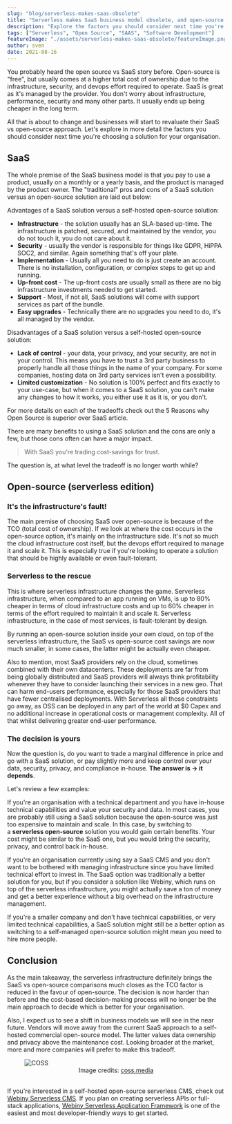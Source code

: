 ```yaml
---
slug: "blog/serverless-makes-saas-obsolete"
title: "Serverless makes SaaS business model obsolete, and open-source is the new king"
description: "Explore the factors you should consider next time you're choosing a solution for your organisation."
tags: ["Serverless", "Open Source", "SAAS", "Software Development"]
featureImage: "./assets/serverless-makes-saas-obsolete/featureImage.png"
author: sven
date: 2021-08-16
---
```


You probably heard the open source vs SaaS story before. Open-source is "free", but usually comes at a higher total cost of ownership due to the infrastructure, security, and devops effort required to operate. SaaS is great as it's managed by the provider. You don't worry about infrastructure, performance, security and many other parts. It usually ends up being cheaper in the long term.

All that is about to change and businesses will start to revaluate their SaaS vs open-source approach. Let's explore in more detail the factors you should consider next time you're choosing a solution for your organisation.
## SaaS

The whole premise of the SaaS business model is that you pay to use a product, usually on a monthly or a yearly basis, and the product is managed by the product owner. The "traditional" pros and cons of a SaaS solution versus an open-source solution are laid out below:

Advantages of a SaaS solution versus a self-hosted open-source solution:

- **Infrastructure** - the solution usually has an SLA-based up-time. The infrastructure is patched, secured, and maintained by the vendor, you do not touch it, you do not care about it.
- **Security** - usually the vendor is responsible for things like GDPR, HiPPA SOC2, and similar. Again something that's off your plate.
- **Implementation** - Usually all you need to do is just create an account. There is no installation, configuration, or complex steps to get up and running.
- **Up-front cost** - The up-front costs are usually small as there are no big infrastructure investments needed to get started.
- **Support** - Most, if not all, SaaS solutions will come with support services as part of the bundle.
- **Easy upgrades** - Technically there are no upgrades you need to do, it's all managed by the vendor.

Disadvantages of a SaaS solution versus a self-hosted open-source solution:

- **Lack of control** - your data, your privacy, and your security, are not in your control. This means you have to trust a 3rd party business to properly handle all those things in the name of your company. For some companies, hosting data on 3rd party services isn't even a possibility.
- **Limited customization** - No solution is 100% perfect and fits exactly to your use-case, but when it comes to a SaaS solution, you can't make any changes to how it works, you either use it as it is, or you don't.

For more details on each of the tradeoffs check out the <ExternalLink href="https://www.webiny.com/blog/5-reasons-why-open-source-is-superior-over-saas?utm_source=Webiny-blog&utm_medium=blog-post&utm_campaign=Regular-content&utm_content=serverless-makes-saas-obsolete&utm_term=W00707">5 Reasons why Open Source is superior over SaaS</ExternalLink> article.

There are many benefits to using a SaaS solution and the cons are only a few, but those cons often can have a major impact.
> With SaaS you're trading cost-savings for trust.

The question is, at what level the tradeoff is no longer worth while?

## Open-source (serverless edition)

### It's the infrastructure's fault!

The main premise of choosing SaaS over open-source is because of the TCO (total cost of ownership). If we look at where the cost occurs in the open-source option, it's mainly on the infrastructure side. It's not so much the cloud infrastructure cost itself, but the devops effort required to manage it and scale it. This is especially true if you're looking to operate a solution that should be highly available or even fault-tolerant.

### Serverless to the rescue

This is where serverless infrastructure changes the game. Serverless infrastructure, when compared to an app running on VMs, is up to 80% cheaper in terms of cloud infrastructure costs and up to 60% cheaper in terms of the effort required to maintain it and scale it. Serverless infrastructure, in the case of most services, is fault-tolerant by design.

By running an open-source solution inside your own cloud, on top of the serverless infrastructure, the SaaS vs open-source cost savings are now much smaller, in some cases, the latter might be actually even cheaper. 

Also to mention, most SaaS providers rely on the cloud, sometimes combined with their own datacenters. These deployments are far from being globally distributed and SaaS providers will always think profitability whenever they have to consider launching their services in a new geo. That can harm end-users performance, especially for those SaaS providers that have fewer centralised deployments. With Serverless all those constraints go away, as OSS can be deployed in any part of the world at $0 Capex and no additional increase in operational costs or management complexity. All of that whilst delivering greater end-user performance.

### The decision is yours

Now the question is, do you want to trade a marginal difference in price and go with a SaaS solution, or pay slightly more and keep control over your data, security, privacy, and compliance in-house. **The answer is → it depends**.

Let's review a few examples:

If you're an organisation with a technical department and you have in-house technical capabilities and value your security and data. In most cases, you are probably still using a SaaS solution because the open-source was just too expensive to maintain and scale. In this case, by switching to a **serverless open-source** solution you would gain certain benefits. Your cost might be similar to the SaaS one, but you would bring the security, privacy, and control back in-house.

If you're an organisation currently using say a SaaS CMS and you don't want to be bothered with managing infrastructure since you have limited technical effort to invest in. The SaaS option was traditionally a better solution for you, but if you consider a solution like Webiny, which runs on top of the serverless infrastructure, you might actually save a ton of money and get a better experience without a big overhead on the infrastructure management.

If you're a smaller company and don't have technical capabilities, or very limited technical capabilities, a SaaS solution might still be a better option as switching to a self-managed open-source solution might mean you need to hire more people.

## Conclusion

As the main takeaway, the serverless infrastructure definitely brings the SaaS vs open-source comparisons much closes as the TCO factor is reduced in the favour of open-source. The decision is now harder than before and the cost-based decision-making process will no longer be the main approach to decide which is better for your organisation.

Also, I expect us to see a shift in business models we will see in the near future. Vendors will move away from the current SaaS approach to a self-hosted commercial open-source model. The latter values data ownership and privacy above the maintenance cost. Looking broader at the market, more and more companies will prefer to make this tradeoff.

<figure>
  <img src="/assets/serverless-makes-saas-obsolete/coss.png" alt="COSS" />
  <center>Image credits: <a href="https://coss.media/for-an-open-future/">coss.media</a></center>
  <br />
</figure>

If you're interested in a self-hosted open-source serverless CMS, check out [Webiny Serverless CMS](https://www.webiny.com/serverless-cms/?utm_source=Webiny-blog&utm_medium=blog-post&utm_campaign=Regular-content&utm_content=serverless-makes-saas-obsolete&utm_term=W00708). If you plan on creating serverless APIs or full-stack applications, [Webiny Serverless Application Framework](https://www.webiny.com/serverless-application-framework/?utm_source=Webiny-blog&utm_medium=blog-post&utm_campaign=Regular-content&utm_content=serverless-makes-saas-obsolete&utm_term=W00709) is one of the easiest and most developer-friendly ways to get started. 
